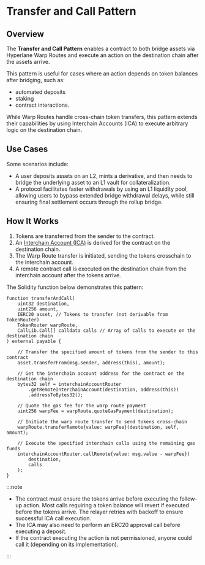 # Transfer and Call Pattern

## Overview

The **Transfer and Call Pattern** enables a contract to both bridge assets via Hyperlane Warp Routes and execute an action on the destination chain after the assets arrive.

This pattern is useful for cases where an action depends on token balances after bridging, such as:

- automated deposits
- staking
- contract interactions.

While Warp Routes handle cross-chain token transfers, this pattern extends their capabilities by using Interchain Accounts (ICA) to execute arbitrary logic on the destination chain.

## Use Cases

Some scenarios include:

- A user deposits assets on an L2, mints a derivative, and then needs to bridge the underlying asset to an L1 vault for collateralization.
- A protocol facilitates faster withdrawals by using an L1 liquidity pool, allowing users to bypass extended bridge withdrawal delays, while still ensuring final settlement occurs through the rollup bridge.

## How It Works

1. Tokens are transferred from the sender to the contract.
2. An [Interchain Account (ICA)](/docs/reference/applications/interchain-account) is derived for the contract on the destination chain.
3. The Warp Route transfer is initiated, sending the tokens crosschain to the interchain account.
4. A remote contract call is executed on the destination chain from the interchain account after the tokens arrive.

The Solidity function below demonstrates this pattern:

```solidity
function transferAndCall(
    uint32 destination,
    uint256 amount,
    IERC20 asset, // Tokens to transfer (not derivable from TokenRouter)
    TokenRouter warpRoute,
    CallLib.Call[] calldata calls // Array of calls to execute on the destination chain
) external payable {

    // Transfer the specified amount of tokens from the sender to this contract
    asset.transferFrom(msg.sender, address(this), amount);

    // Get the interchain account address for the contract on the destination chain
    bytes32 self = interchainAccountRouter
        .getRemoteInterchainAccount(destination, address(this))
        .addressToBytes32();

    // Quote the gas fee for the warp route payment
    uint256 warpFee = warpRoute.quoteGasPayment(destination);

    // Initiate the warp route transfer to send tokens cross-chain
    warpRoute.transferRemote{value: warpFee}(destination, self, amount);

    // Execute the specified interchain calls using the remaining gas funds
    interchainAccountRouter.callRemote{value: msg.value - warpFee}(
        destination,
        calls
    );
}
```

:::note

- The contract must ensure the tokens arrive before executing the follow-up action. Most calls requiring a token balance will revert if executed before the tokens arrive. The relayer retries with backoff to ensure successful ICA call execution.
- The ICA may also need to perform an ERC20 approval call before executing a deposit.
- If the contract executing the action is not permissioned, anyone could call it (depending on its implementation).

:::
